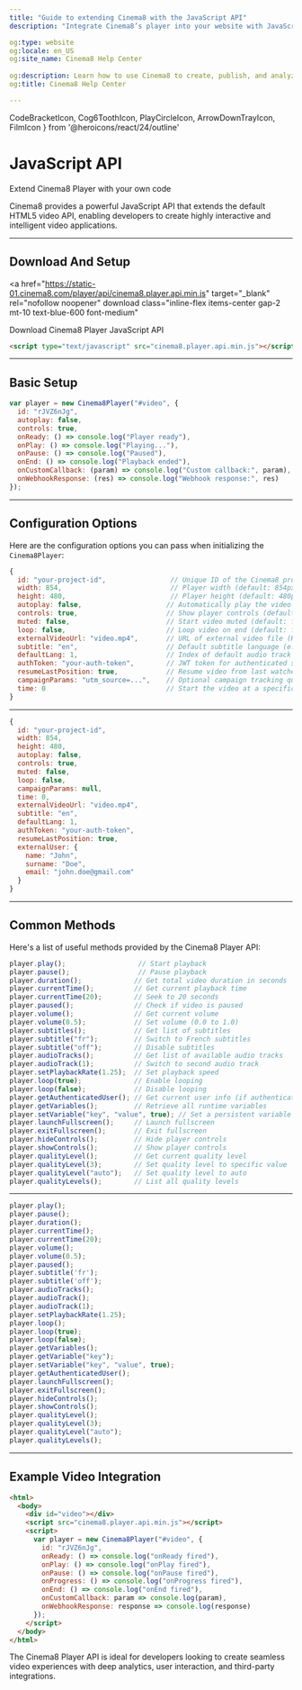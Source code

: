 ```yaml
---
title: "Guide to extending Cinema8 with the JavaScript API"
description: "Integrate Cinema8’s player into your website with JavaScript API features for fully customised interactive experiences. Visit Cinema8."

og:type: website
og:locale: en_US
og:site_name: Cinema8 Help Center
 
og:description: Learn how to use Cinema8 to create, publish, and analyze interactive videos.
og:title: Cinema8 Help Center

---
```


  CodeBracketIcon,
  Cog6ToothIcon,
  PlayCircleIcon,
  ArrowDownTrayIcon,
  FilmIcon
} from '@heroicons/react/24/outline'

# JavaScript API  
<span className="block text-gray-500 text-base font-normal mt-1">Extend Cinema8 Player with your own code</span>

Cinema8 provides a powerful JavaScript API that extends the default HTML5 video API, enabling developers to create highly interactive and intelligent video applications.

---

## <span className="inline-flex items-center gap-2 text-gray-900 dark:text-white"><ArrowDownTrayIcon className="w-5 h-5 text-blue-600" /> Download And Setup</span>

<a
  href="https://static-01.cinema8.com/player/api/cinema8.player.api.min.js"
  target="_blank"
  rel="nofollow noopener"
  download
  class="inline-flex items-center gap-2 mt-10 text-blue-600 font-medium"
>
   Download Cinema8 Player JavaScript API
</a>


```html filename="cdn-setup.html"
<script type="text/javascript" src="cinema8.player.api.min.js"></script>
```

---

## <span className="inline-flex items-center gap-2 text-gray-900 dark:text-white"><CodeBracketIcon className="w-5 h-5 text-blue-600" /> Basic Setup</span>

```js filename="basic-setup.js" showLineNumbers
var player = new Cinema8Player("#video", {
  id: "rJVZ6nJg",
  autoplay: false,
  controls: true,
  onReady: () => console.log("Player ready"),
  onPlay: () => console.log("Playing..."),
  onPause: () => console.log("Paused"),
  onEnd: () => console.log("Playback ended"),
  onCustomCallback: (param) => console.log("Custom callback:", param),
  onWebhookResponse: (res) => console.log("Webhook response:", res)
});
```

---

## <span className="inline-flex items-center gap-2 text-gray-900 dark:text-white"><Cog6ToothIcon className="w-5 h-5 text-blue-600" /> Configuration Options</span>

Here are the configuration options you can pass when initializing the `Cinema8Player`:

```js filename="player-options.js" showLineNumbers
{
  id: "your-project-id",                // Unique ID of the Cinema8 project
  width: 854,                           // Player width (default: 854px)
  height: 480,                          // Player height (default: 480px)
  autoplay: false,                     // Automatically play the video (default: false)
  controls: true,                      // Show player controls (default: true)
  muted: false,                        // Start video muted (default: false)
  loop: false,                         // Loop video on end (default: false)
  externalVideoUrl: "video.mp4",       // URL of external video file (HLS, MP4, FLV, etc.)
  subtitle: "en",                      // Default subtitle language (e.g. 'en', 'tr')
  defaultLang: 1,                      // Index of default audio track (1, 2, 3, ...)
  authToken: "your-auth-token",        // JWT token for authenticated sessions
  resumeLastPosition: true,            // Resume video from last watched time (for logged-in users)
  campaignParams: "utm_source=...",    // Optional campaign tracking query parameters
  time: 0                              // Start the video at a specific time in seconds
}
```

---


```js filename="player-options.js"
{
  id: "your-project-id",
  width: 854,
  height: 480,
  autoplay: false,
  controls: true,
  muted: false,
  loop: false,
  campaignParams: null,
  time: 0,
  externalVideoUrl: "video.mp4",
  subtitle: "en",
  defaultLang: 1,
  authToken: "your-auth-token",
  resumeLastPosition: true,
  externalUser: {
    name: "John",
    surname: "Doe",
    email: "john.doe@gmail.com"
  }
}
```

---

## <span className="inline-flex items-center gap-2 text-gray-900 dark:text-white"><PlayCircleIcon className="w-5 h-5 text-blue-600" /> Common Methods</span>

Here's a list of useful methods provided by the Cinema8 Player API:

```js filename="player-methods.js" showLineNumbers
player.play();                  // Start playback
player.pause();                 // Pause playback
player.duration();             // Get total video duration in seconds
player.currentTime();          // Get current playback time
player.currentTime(20);        // Seek to 20 seconds
player.paused();               // Check if video is paused
player.volume();               // Get current volume
player.volume(0.5);            // Set volume (0.0 to 1.0)
player.subtitles();            // Get list of subtitles
player.subtitle("fr");         // Switch to French subtitles
player.subtitle("off");        // Disable subtitles
player.audioTracks();          // Get list of available audio tracks
player.audioTrack(1);          // Switch to second audio track
player.setPlaybackRate(1.25);  // Set playback speed
player.loop(true);             // Enable looping
player.loop(false);            // Disable looping
player.getAuthenticatedUser(); // Get current user info (if authenticated)
player.getVariables();         // Retrieve all runtime variables
player.setVariable("key", "value", true); // Set a persistent variable
player.launchFullscreen();     // Launch fullscreen
player.exitFullscreen();       // Exit fullscreen
player.hideControls();         // Hide player controls
player.showControls();         // Show player controls
player.qualityLevel();         // Get current quality level
player.qualityLevel(3);        // Set quality level to specific value
player.qualityLevel("auto");   // Set quality level to auto
player.qualityLevels();        // List all quality levels
```

---


```js filename="player-methods.js"
player.play();
player.pause();
player.duration();
player.currentTime();
player.currentTime(20);
player.volume();
player.volume(0.5);
player.paused();
player.subtitle('fr');
player.subtitle('off');
player.audioTracks();
player.audioTrack();
player.audioTrack(1);
player.setPlaybackRate(1.25);
player.loop();
player.loop(true);
player.loop(false);
player.getVariables();
player.getVariable("key");
player.setVariable("key", "value", true);
player.getAuthenticatedUser();
player.launchFullscreen();
player.exitFullscreen();
player.hideControls();
player.showControls();
player.qualityLevel();
player.qualityLevel(3);
player.qualityLevel("auto");
player.qualityLevels();
```

---

## <span className="inline-flex items-center gap-2 text-gray-900 dark:text-white"><FilmIcon className="w-5 h-5 text-blue-600" /> Example Video Integration</span>

<Cinema8Video videoId="YVX3ZZD4" autoplay={false} />

```html filename="full-example.html"
<html>
  <body>
    <div id="video"></div>
    <script src="cinema8.player.api.min.js"></script>
    <script>
      var player = new Cinema8Player("#video", {
        id: "rJVZ6nJg",
        onReady: () => console.log("onReady fired"),
        onPlay: () => console.log("onPlay fired"),
        onPause: () => console.log("onPause fired"),
        onProgress: () => console.log("onProgress fired"),
        onEnd: () => console.log("onEnd fired"),
        onCustomCallback: param => console.log(param),
        onWebhookResponse: response => console.log(response)
      });
    </script>
  </body>
</html>
```

<Callout type="info">
  The Cinema8 Player API is ideal for developers looking to create seamless video experiences with deep analytics, user interaction, and third-party integrations.
</Callout>
